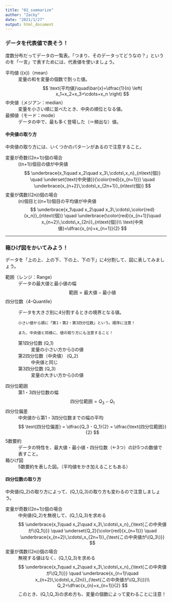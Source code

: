 ```yaml
---
title: "02_summarize"
author: "Zacky"
date: "2021/1/27"
output: html_document
---
```






### データを代表値で表そう！

度数分布だってデータの一覧表。「つまり、そのデータってどうなの？」というのを「一言」で表すためには、代表値を使いましょう。


平均値 \(\bar{x}\)（mean）
: 変量の和を変量の個数で割った値。
$$
\text{平均値}\quad\bar{x}=\dfrac{1}{n}
\left(
  x_1+x_2+x_3+\cdots+x_n
\right)
$$

中央値（メジアン：median）
: 変量を小さい順に並べたとき、中央の順位となる値。

最頻値（モード：mode）
: データの中で、最も多く登場した（＝頻出な）値。


#### 中央値の取り方

中央値の取り方には、いくつかのパターンがあるので注意すること。

変量が奇数\((2n+1)\)個の場合
: \((n+1)\)個目の値が中央値
  $$
    \underbrace{x_1\quad x_2\quad x_3\,\cdots\,x_n}_{n\text{個}}
    \quad \underset{\text{中央値}}{\color{red}{x_{n+1}}} \quad
    \underbrace{x_{n+2}\,\cdots\,x_{2n+1}}_{n\text{個}}
  $$

変量が偶数\((2n)\)個の場合
: \(n\)個目と\((n+1)\)個目の平均値が中央値
  $$
    \underbrace{x_1\quad x_2\quad x_3\,\cdots\,\color{red}{x_n}}_{n\text{個}}
    \quad
    \underbrace{\color{red}{x_{n+1}}\quad x_{n+2}\,\cdots\,x_{2n}}_{n\text{個}}\\
    \text{中央値}=\dfrac{x_{n}+x_{n+1}}{2}
  $$

---



### 箱ひげ図をかいてみよう！

データを「上の上、上の下、下の上、下の下」に4分割して、図に表してみましょう。

範囲（レンジ：Range）
: データの最大値と最小値の幅
$$
\text{範囲} = \text{最大値} - \text{最小値}
$$

四分位数（4-Quantile）
: データを大きさ別に4分割するときの境界となる値。
    
        小さい値から順に「第1・第2・第3四分位数」という。順序に注意！
        
        また、中央値と同様に、値の取り方にも注意すること！
        
    第1四分位数 \(Q_1\)
    : 変量の小さい方から\(\dfrac{1}{4}\)の値
    
    第2四分位数（中央値） \(Q_2\)
    : 中央値と同じ

    第3四分位数 \(Q_3\)
    : 変量の大きい方から\(\dfrac{1}{4}\)の値
    
四分位範囲
: 第1・3四分位数の幅
$$
\text{四分位範囲} = Q_3 -Q_1
$$

四分位偏差
: 中央値から第1・3四分位数までの幅の平均
$$
\text{四分位偏差} = \dfrac{Q_3 - Q_1}{2} = \dfrac{\text{四分位範囲}}{2}
$$

5数要約
: データの特性を、最大値・最小値・四分位数（←3つ）の計5つの数値で表すこと。

箱ひげ図 
: 5数要約を表した図。（平均値をかき加えることもある）

#### 四分位数の取り方

中央値\(Q_2\)の取り方によって、\(Q_1,Q_3\)の取り方も変わるので注意しましょう。

変量が奇数\((2n+1)\)個の場合
: 中央値\(Q_2\)を無視して、\(Q_1,Q_3\)を求める
  $$
    \underbrace{x_1\quad x_2\quad x_3\,\cdots\,x_n}_{\text{この中央値が\(Q_1\)}}
    \quad \underset{Q_2}{\color{red}{x_{n+1}}} \quad
    \underbrace{x_{n+2}\,\cdots\,x_{2n+1}}_{\text{この中央値が\(Q_3\)}}
  $$
  
変量が偶数\((2n)\)個の場合
: 無視する値はなく、\(Q_1,Q_3\)を求める
  $$
    \underbrace{x_1\quad x_2\quad x_3\,\cdots\,x_n}_{\text{この中央値が\(Q_1\)}}
    \quad
    \underbrace{x_{n+1}\quad x_{n+2}\,\cdots\,x_{2n}}_{\text{この中央値が\(Q_3\)}}\\
    Q_2=\dfrac{x_{n}+x_{n+1}}{2}
  $$
  このとき、\(Q_1,Q_3\)の求め方も、変量の個数によって変わることに注意！
